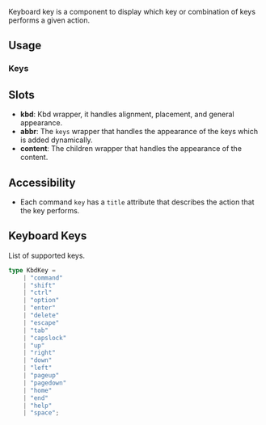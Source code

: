 
Keyboard key is a component to display which key or combination of keys performs a given action.

## Usage

<CodeDemo code={kbdContent.usage} />

### Keys

<CodeDemo code={kbdContent.keys} />

## Slots

-   **kbd**: Kbd wrapper, it handles alignment, placement, and general appearance.
-   **abbr**: The `keys` wrapper that handles the appearance of the keys which is added dynamically.
-   **content**: The children wrapper that handles the appearance of the content.

## Accessibility

-   Each command `key` has a `title` attribute that describes the action that the key performs.

## Keyboard Keys

List of supported keys.

```ts
type KbdKey =
	| "command"
	| "shift"
	| "ctrl"
	| "option"
	| "enter"
	| "delete"
	| "escape"
	| "tab"
	| "capslock"
	| "up"
	| "right"
	| "down"
	| "left"
	| "pageup"
	| "pagedown"
	| "home"
	| "end"
	| "help"
	| "space";
```

